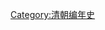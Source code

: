 {{Commons category|1898 in China}}
{{Year in country category|1|8|9|8|中國|亞洲||}}
[[Category:清朝编年史|Category:清朝编年史]]